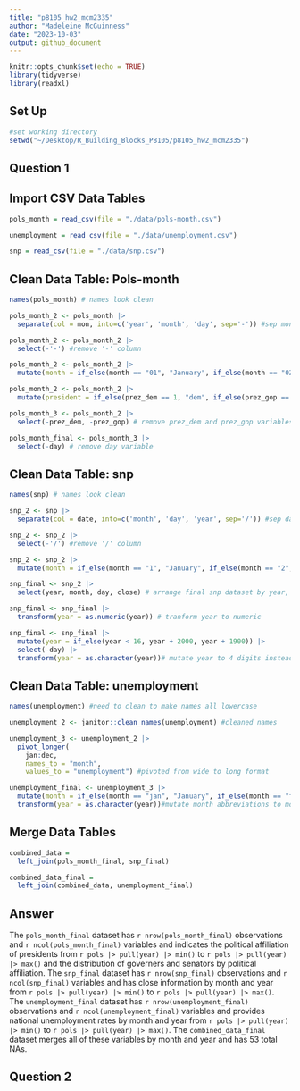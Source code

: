 ```yaml
---
title: "p8105_hw2_mcm2335"
author: "Madeleine McGuinness"
date: "2023-10-03"
output: github_document
---
```


```r
knitr::opts_chunk$set(echo = TRUE)
library(tidyverse)
library(readxl)
```

## Set Up
```r
#set working directory
setwd("~/Desktop/R_Building_Blocks_P8105/p8105_hw2_mcm2335")
```

## Question 1 

## Import CSV Data Tables
```r
pols_month = read_csv(file = "./data/pols-month.csv")

unemployment = read_csv(file = "./data/unemployment.csv")

snp = read_csv(file = "./data/snp.csv")
```

## Clean Data Table: Pols-month
```r
names(pols_month) # names look clean

pols_month_2 <- pols_month |>
  separate(col = mon, into=c('year', 'month', 'day', sep='-')) #sep mon column

pols_month_2 <- pols_month_2 |>
  select(-'-') #remove '-' column

pols_month_2 <- pols_month_2 |>
  mutate(month = if_else(month == "01", "January", if_else(month == "02", "February", if_else(month == "03", "March", if_else(month == "04", "April", if_else(month == "05", "May", if_else(month == "06", "June", if_else(month == "07", "July", if_else(month == "08", "August", if_else(month == "09", "September", if_else(month == "10", "October", if_else(month == "11", "November", "December")))))))))))) #mutate month numbers to month names

pols_month_2 <- pols_month_2 |>
  mutate(president = if_else(prez_dem == 1, "dem", if_else(prez_gop == 1, "gop", NA_character_))) # new president value using prez_dem and prez_gop

pols_month_3 <- pols_month_2 |>
  select(-prez_dem, -prez_gop) # remove prez_dem and prez_gop variables

pols_month_final <- pols_month_3 |>
  select(-day) # remove day variable
```

## Clean Data Table: snp
```r
names(snp) # names look clean

snp_2 <- snp |>
  separate(col = date, into=c('month', 'day', 'year', sep='/')) #sep date column

snp_2 <- snp_2 |>
  select(-'/') #remove '/' column

snp_2 <- snp_2 |>
  mutate(month = if_else(month == "1", "January", if_else(month == "2", "February", if_else(month == "3", "March", if_else(month == "4", "April", if_else(month == "5", "May", if_else(month == "6", "June", if_else(month == "7", "July", if_else(month == "8", "August", if_else(month == "9", "September", if_else(month == "10", "October", if_else(month == "11", "November", "December")))))))))))) #mutate month numbers to month names

snp_final <- snp_2 |>
  select(year, month, day, close) # arrange final snp dataset by year, month

snp_final <- snp_final |>
  transform(year = as.numeric(year)) # tranform year to numeric 

snp_final <- snp_final |>
  mutate(year = if_else(year < 16, year + 2000, year + 1900)) |>
  select(-day) |>
  transform(year = as.character(year))# mutate year to 4 digits instead of 2 digits for consistency with pols_month_final dataset and remove day, year back to character value
```

## Clean Data Table: unemployment
```r
names(unemployment) #need to clean to make names all lowercase

unemployment_2 <- janitor::clean_names(unemployment) #cleaned names

unemployment_3 <- unemployment_2 |>
  pivot_longer(
    jan:dec, 
    names_to = "month",
    values_to = "unemployment") #pivoted from wide to long format

unemployment_final <- unemployment_3 |>
  mutate(month = if_else(month == "jan", "January", if_else(month == "feb", "February", if_else(month == "mar", "March", if_else(month == "apr", "April", if_else(month == "may", "May", if_else(month == "jun", "June", if_else(month == "jul", "July", if_else(month == "aug", "August", if_else(month == "sep", "September", if_else(month == "oct", "October", if_else(month == "nov", "November", "December")))))))))))) |>
  transform(year = as.character(year))#mutate month abbreviations to month names, transform year to character for consistency
```

## Merge Data Tables
```r
combined_data =
  left_join(pols_month_final, snp_final)

combined_data_final =
  left_join(combined_data, unemployment_final)
```

## Answer 
The `pols_month_final` dataset has `r nrow(pols_month_final)` observations and `r ncol(pols_month_final)` variables and indicates the political affiliation of presidents from `r pols |> pull(year) |> min()` to `r pols |> pull(year) |> max()` and the distribution of governers and senators by political affiliation. The `snp_final` dataset has `r nrow(snp_final)` observations and `r ncol(snp_final)` variables and has close information by month and year from `r pols |> pull(year) |> min()` to `r pols |> pull(year) |> max()`. The `unemployment_final` dataset has `r nrow(unemployment_final)` observations and `r ncol(unemployment_final)` variables and provides national unemployment rates by month and year from `r pols |> pull(year) |> min()` to `r pols |> pull(year) |> max()`. The `combined_data_final` dataset merges all of these variables by month and year and has 53 total NAs.

## Question 2 

